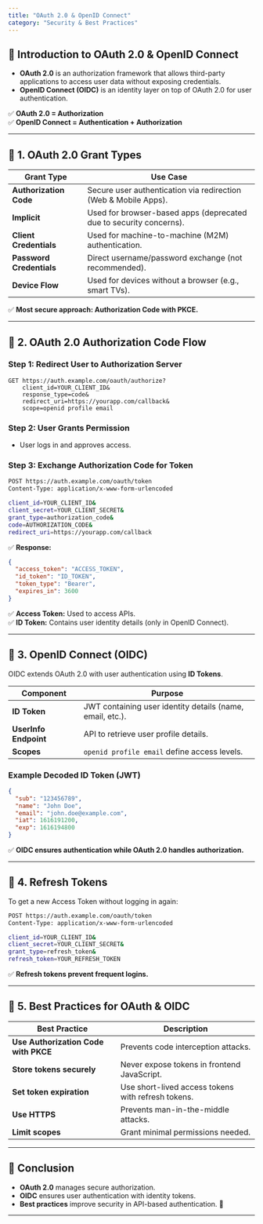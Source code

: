 ```yaml
---
title: "OAuth 2.0 & OpenID Connect"
category: "Security & Best Practices"
---
```


## 📌 Introduction to OAuth 2.0 & OpenID Connect

- **OAuth 2.0** is an authorization framework that allows third-party applications to access user data without exposing credentials.
- **OpenID Connect (OIDC)** is an identity layer on top of OAuth 2.0 for user authentication.

✅ **OAuth 2.0 = Authorization**  
✅ **OpenID Connect = Authentication + Authorization**  

---

## 🔹 1. OAuth 2.0 Grant Types

| Grant Type | Use Case |
|------------|----------|
| **Authorization Code** | Secure user authentication via redirection (Web & Mobile Apps). |
| **Implicit** | Used for browser-based apps (deprecated due to security concerns). |
| **Client Credentials** | Used for machine-to-machine (M2M) authentication. |
| **Password Credentials** | Direct username/password exchange (not recommended). |
| **Device Flow** | Used for devices without a browser (e.g., smart TVs). |

✅ **Most secure approach: Authorization Code with PKCE.**  

---

## 🔹 2. OAuth 2.0 Authorization Code Flow

### **Step 1: Redirect User to Authorization Server**
```text
GET https://auth.example.com/oauth/authorize?
    client_id=YOUR_CLIENT_ID&
    response_type=code&
    redirect_uri=https://yourapp.com/callback&
    scope=openid profile email
```

### **Step 2: User Grants Permission**
- User logs in and approves access.

### **Step 3: Exchange Authorization Code for Token**
```bash
POST https://auth.example.com/oauth/token
Content-Type: application/x-www-form-urlencoded

client_id=YOUR_CLIENT_ID&
client_secret=YOUR_CLIENT_SECRET&
grant_type=authorization_code&
code=AUTHORIZATION_CODE&
redirect_uri=https://yourapp.com/callback
```

✅ **Response:**
```json
{
  "access_token": "ACCESS_TOKEN",
  "id_token": "ID_TOKEN",
  "token_type": "Bearer",
  "expires_in": 3600
}
```

✅ **Access Token:** Used to access APIs.  
✅ **ID Token:** Contains user identity details (only in OpenID Connect).  

---

## 🔹 3. OpenID Connect (OIDC)

OIDC extends OAuth 2.0 with user authentication using **ID Tokens**.

| Component | Purpose |
|-----------|---------|
| **ID Token** | JWT containing user identity details (name, email, etc.). |
| **UserInfo Endpoint** | API to retrieve user profile details. |
| **Scopes** | `openid profile email` define access levels. |

### **Example Decoded ID Token (JWT)**
```json
{
  "sub": "123456789",
  "name": "John Doe",
  "email": "john.doe@example.com",
  "iat": 1616191200,
  "exp": 1616194800
}
```

✅ **OIDC ensures authentication while OAuth 2.0 handles authorization.**  

---

## 🔹 4. Refresh Tokens

To get a new Access Token without logging in again:
```bash
POST https://auth.example.com/oauth/token
Content-Type: application/x-www-form-urlencoded

client_id=YOUR_CLIENT_ID&
client_secret=YOUR_CLIENT_SECRET&
grant_type=refresh_token&
refresh_token=YOUR_REFRESH_TOKEN
```

✅ **Refresh tokens prevent frequent logins.**  

---

## 🔹 5. Best Practices for OAuth & OIDC

| Best Practice | Description |
|--------------|-------------|
| **Use Authorization Code with PKCE** | Prevents code interception attacks. |
| **Store tokens securely** | Never expose tokens in frontend JavaScript. |
| **Set token expiration** | Use short-lived access tokens with refresh tokens. |
| **Use HTTPS** | Prevents man-in-the-middle attacks. |
| **Limit scopes** | Grant minimal permissions needed. |

---

## 📌 Conclusion

- **OAuth 2.0** manages secure authorization.  
- **OIDC** ensures user authentication with identity tokens.  
- **Best practices** improve security in API-based authentication. 🚀  

---
